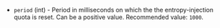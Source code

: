 <!-- Code generated from the comments of the rng0Config struct in builder/proxmox/common/config.go; DO NOT EDIT MANUALLY -->

- `period` (int) - Period in milliseconds on which the the entropy-injection quota is reset.
  Can be a positive value.
  Recommended value: `1000`.

<!-- End of code generated from the comments of the rng0Config struct in builder/proxmox/common/config.go; -->
